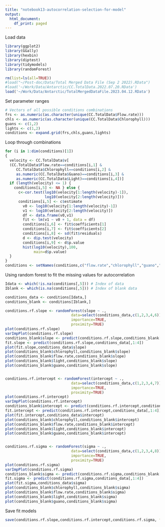 ```yaml
---
title: "notebook13-autocorrelation-selection-for-model"
output:
  html_document:
    df_print: paged
---
```



Load data
```r
library(ggplot2)
library(GGally)
library(hexbin)
library(diptest)
library(tidymodels)
library(randomForest)

rm(list=ls(all=TRUE))
#load("~/Post-doc/Data/Total Merged Data File (Sep 2 2022).RData")
#load('~/Work/Data/Antarctic/CC.TotalData.2022.07.20.RData')
load('~/Work/Data/Antarctic/TotalMergedDataFile.2023.04.12.RData')
```

Set parameter ranges
```r
# Vectors of all possible conditions combinations
frs <- as.numeric(as.character(unique(CC.TotalData$Flow.rate)))
chls <- as.numeric(as.character(unique(CC.TotalData$Chlorophyll)))
guans <- c(1,2)
lights <- c(1,2)
conditions <- expand.grid(frs,chls,guans,lights)
```

Loop through combinations

```r
for (i in 1:dim(conditions)[1])
{
  velocity <- CC.TotalData$v[
  (CC.TotalData$Flow.rate==conditions[i,1] & 
     CC.TotalData$Chlorophyll==conditions[i,2] & 
     as.numeric(CC.TotalData$Guano)==conditions[i,3] &
     as.numeric(CC.TotalData$Light)==conditions[i,4])]
  if (length(velocity) <= 1) {
    conditions[i,5] <- NA } else {
      c<-cor.test(log10(velocity[1:length(velocity)-1]),
                  log10(velocity[2:length(velocity)]))
      conditions[i,5] <- c$estimate
        v0 <- log10(velocity[1:length(velocity)-1])
        v1 <- log10(velocity[2:length(velocity)])
        df <- data.frame(v0,v1)
        fit <- lm(v1 ~ v0 + 1, data = df)
        conditions[i,6] <- fit$coefficients[1]
        conditions[i,7] <- fit$coefficients[2]
        conditions[i,8] <- sd(fit$residuals)
        d <- dip.test(velocity)
        conditions[i,9] <- d$p.value
        hist(log10(velocity),100,
             main=d$p.value)
  }  
}
conditions <- setNames(conditions,c("flow.rate","chlorophyll","guano","light","corr.val","slope","intercept","sigma","dip.test"))
```

Using random forest to fit the missing values for autocorrelation

```r
Idata <- which(!is.na(conditions[,5])) # Index of data
Iblank <- which(is.na(conditions[,5])) # Index of blank data

conditions_data <- conditions[Idata,]
conditions_blank <- conditions[Iblank,]

conditions.rf.slope <- randomForest(slope ~ .,
                              data=select(conditions_data,c(1,2,3,4,6)),
                              importance=TRUE,
                              proximity=TRUE)
plot(conditions.rf.slope)
varImpPlot(conditions.rf.slope)
conditions_blank$slope <- predict(conditions.rf.slope,conditions_blank[,1:4])
fit.slope <- predict(conditions.rf.slope,conditions_data[,1:4])
plot(fit.slope,conditions_data$slope)
plot(conditions_blank$chlorophyll,conditions_blank$slope)
plot(conditions_blank$flow.rate,conditions_blank$slope)
plot(conditions_blank$light,conditions_blank$slope)
plot(conditions_blank$guano,conditions_blank$slope)


conditions.rf.intercept <- randomForest(intercept ~ .,
                              data=select(conditions_data,c(1,2,3,4,7)),
                              importance=TRUE,
                              proximity=TRUE)
plot(conditions.rf.intercept)
varImpPlot(conditions.rf.intercept)
conditions_blank$intercept <- predict(conditions.rf.intercept,conditions_blank[,1:4])
fit.intercept <- predict(conditions.rf.intercept,conditions_data[,1:4])
plot(fit.intercept,conditions_data$intercept)
plot(conditions_blank$chlorophyll,conditions_blank$intercept)
plot(conditions_blank$flow.rate,conditions_blank$intercept)
plot(conditions_blank$light,conditions_blank$intercept)
plot(conditions_blank$guano,conditions_blank$intercept)


conditions.rf.sigma <- randomForest(sigma ~ .,
                              data=select(conditions_data,c(1,2,3,4,8)),
                              importance=TRUE,
                              proximity=TRUE)
plot(conditions.rf.sigma)
varImpPlot(conditions.rf.sigma)
conditions_blank$sigma <- predict(conditions.rf.sigma,conditions_blank[,1:4])
fit.sigma <- predict(conditions.rf.sigma,conditions_data[,1:4])
plot(fit.sigma,conditions_data$sigma)
plot(conditions_blank$chlorophyll,conditions_blank$sigma)
plot(conditions_blank$flow.rate,conditions_blank$sigma)
plot(conditions_blank$light,conditions_blank$sigma)
plot(conditions_blank$guano,conditions_blank$sigma)
```

Save fit models
```r
save(conditions.rf.slope,conditions.rf.intercept,conditions.rf.sigma, file='notebook13-rf.RData')
```
